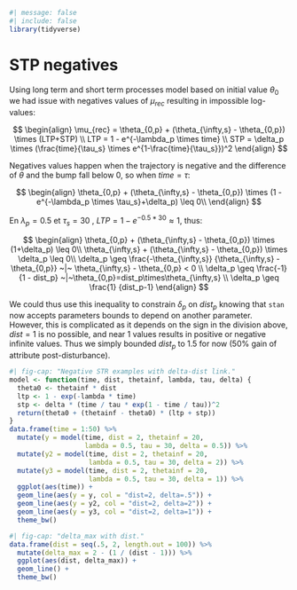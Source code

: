 ```r
#| message: false
#| include: false
library(tidyverse)
```

# STP negatives {.unnumbered}

Using long term and short term processes model based on initial value $\theta_0$ we had issue with negatives values of $\mu_{rec}$ resulting in impossible log-values:

$$
\begin{align}
\mu_{rec} = \theta_{0,p} + (\theta_{\infty,s} - \theta_{0,p}) \times (LTP+STP) \\
LTP = 1 - e^{-\lambda_p \times time} \\
STP = \delta_p \times (\frac{time}{\tau_s} \times e^{1-\frac{time}{\tau_s}})^2
\end{align}
$$

Negatives values happen when the trajectory is negative and the difference of $\theta$ and the bump fall below 0, so when $time=\tau$:

$$
\begin{align}
\theta_{0,p} + (\theta_{\infty,s} - \theta_{0,p}) \times (1 - e^{-\lambda_p \times \tau_s}+\delta_p) \leq 0\\
\end{align}
$$

En $\lambda_p=0.5$ et $\tau_s=30$ , $LTP = 1-e^{-0.5*30} \approx 1$, thus:

$$
\begin{align}
\theta_{0,p} + (\theta_{\infty,s} - \theta_{0,p}) \times (1+\delta_p) \leq 0\\
\theta_{\infty,s} + (\theta_{\infty,s} - \theta_{0,p}) \times \delta_p \leq 0\\
 \delta_p \geq \frac{-\theta_{\infty,s}}  {\theta_{\infty,s} - \theta_{0,p}} ~|~ \theta_{\infty,s} - \theta_{0,p} < 0 \\
\delta_p \geq \frac{-1}  {1 - dist_p} ~|~\theta_{0,p}=dist_p\times\theta_{\infty,s} \\
\delta_p \geq \frac{1}  {dist_p-1}
\end{align}
$$

We could thus use this inequality to constrain $\delta_p$ on $dist_p$ knowing that `stan` now accepts parameters bounds to depend on another parameter. However, this is complicated as it depends on the sign in the division above, $dist=1$ is no possible, and near 1 values results in positive or negative infinite values. Thus we simply bounded $dist_p$ to 1.5 for now (50% gain of attribute post-disturbance).

```r
#| fig-cap: "Negative STR examples with delta-dist link."
model <- function(time, dist, thetainf, lambda, tau, delta) {
  theta0 <- thetainf * dist
  ltp <- 1 - exp(-lambda * time)
  stp <- delta * (time / tau * exp(1 - time / tau))^2
  return(theta0 + (thetainf - theta0) * (ltp + stp))
}
data.frame(time = 1:50) %>%
  mutate(y = model(time, dist = 2, thetainf = 20,
                   lambda = 0.5, tau = 30, delta = 0.5)) %>%
  mutate(y2 = model(time, dist = 2, thetainf = 20,
                    lambda = 0.5, tau = 30, delta = 2)) %>%
  mutate(y3 = model(time, dist = 2, thetainf = 20,
                    lambda = 0.5, tau = 30, delta = 1)) %>%
  ggplot(aes(time)) +
  geom_line(aes(y = y, col = "dist=2, delta=.5")) +
  geom_line(aes(y = y2, col = "dist=2, delta=2")) +
  geom_line(aes(y = y3, col = "dist=2, delta=1")) +
  theme_bw()
```

```r
#| fig-cap: "delta_max with dist."
data.frame(dist = seq(.5, 2, length.out = 100)) %>%
  mutate(delta_max = 2 - (1 / (dist - 1))) %>%
  ggplot(aes(dist, delta_max)) +
  geom_line() +
  theme_bw()
```
